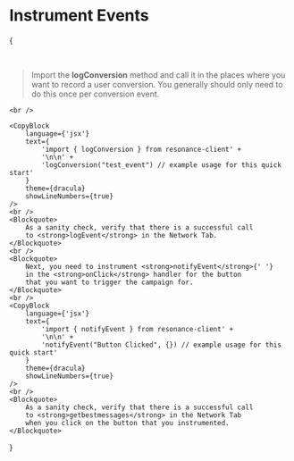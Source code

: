 
# Instrument Events

{
<div>
    <br/>
    <Blockquote>
        Import the <strong>logConversion</strong> method and call
        it in the places where you want to record a user
        conversion. You generally should only need to do this once
        per conversion event.
    </Blockquote>

    <br />

    <CopyBlock
        language={'jsx'}
        text={
            'import { logConversion } from resonance-client' +
            '\n\n' +
            'logConversion("test_event") // example usage for this quick start'
        }
        theme={dracula}
        showLineNumbers={true}
    />
    <br />
    <Blockquote>
        As a sanity check, verify that there is a successful call
        to <strong>logEvent</strong> in the Network Tab.
    </Blockquote>
    <br />
    <Blockquote>
        Next, you need to instrument <strong>notifyEvent</strong>{' '}
        in the <strong>onClick</strong> handler for the button
        that you want to trigger the campaign for.
    </Blockquote>
    <br />
    <CopyBlock
        language={'jsx'}
        text={
            'import { notifyEvent } from resonance-client' +
            '\n\n' +
            'notifyEvent("Button Clicked", {}) // example usage for this quick start'
        }
        theme={dracula}
        showLineNumbers={true}
    />
    <br />
    <Blockquote>
        As a sanity check, verify that there is a successful call
        to <strong>getbestmessages</strong> in the Network Tab
        when you click on the button that you instrumented.
    </Blockquote>
</div>
}